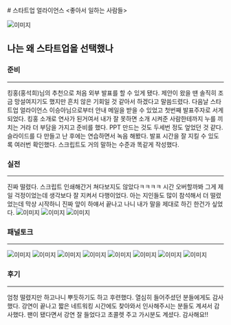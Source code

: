 
<LayoutBase type="mdx" date="2018.04.11">
  # 스타트업 얼라이언스 &lt;좋아서 일하는 사람들&gt;

  ![이미지](/images/activities/201804/poster.jfif)

  ## 나는 왜 스타트업을 선택했나

  ### 준비
  ---
  킹홍(홍석희)님의 추천으로 처음 외부 발표를 할 수 있게 됐다. 제안이 왔을 땐 솔직히 조금 망설여지기도 했지만 흔치 않은 기회일 것 같아서 하겠다고 말씀드렸다.
  다음날 스타트업 얼라이언스 이승아님으로부터 안내 메일을 받을 수 있었고 첫번째 발표주자로 서게 되었다.
  킹홍 소개로 연사가 된거여서 내가 잘 못하면 소개 시켜준 사람한테까지 누를 끼치는 거라 더 부담을 가지고 준비를 했다. PPT 만드는 것도 두세번 정도 엎었던 것 같다.
  슬라이드를 다 만들고 난 후에는 연습하면서 녹음 해봤다. 발표 시간을 잘 지킬 수 있도록 여러번 확인했다. 스크립트도 거의 말하는 수준과 똑같게 작성했다.

  ### 실전
  ---
  진짜 떨렸다. 스크립트 인쇄해간거 쳐다보지도 않았다ㅋㅋㅋㅋ 시간 오버할까봐 그게 제일 걱정이었는데 생각보다 잘 지켜서 다행이었다.
  아는 지인들도 많이 참석해서 더 떨렸었는데 막상 시작하니 진짜 앞이 하얘서 끝나고 나니 내가 말을 제대로 하긴 한건가 싶었다.
  ![이미지](/images/activities/201804/pic1.jfif)
  ![이미지](/images/activities/201804/pic2.jfif)
  ![이미지](/images/activities/201804/pic3.jfif)

  ### 패널토크
  ---
  ![이미지](/images/activities/201804/pic4.jfif)
  ![이미지](/images/activities/201804/pic5.jfif)
  ![이미지](/images/activities/201804/pic6.jfif)
  ![이미지](/images/activities/201804/pic7.jfif)
  ![이미지](/images/activities/201804/pic8.jfif)
  ![이미지](/images/activities/201804/pic9.jfif)
  ![이미지](/images/activities/201804/pic10.jfif)
  ![이미지](/images/activities/201804/pic11.jfif)

  ### 후기
  ---
  엄청 떨렸지만 하고나니 뿌듯하기도 하고 후련했다. 열심히 들어주셨던 분들에게도 감사했다. 강연이 끝나고 짧은 네트워킹 시간에도 찾아와서 인사해주시는 분들도 계셔서 감사했다.
  팬이 됐다면서 강연 잘 들었다고 초콜렛 주고 가시분도 계셨다. 감사해요!!
</LayoutBase>